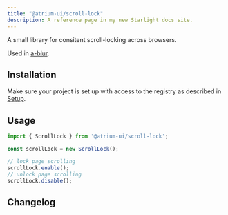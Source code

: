 ```yaml
---
title: "@atrium-ui/scroll-lock"
description: A reference page in my new Starlight docs site.
---
```



A small library for consitent scroll-locking across browsers.

Used in [a-blur](/atrium/elements/a-blur/).

## Installation

Make sure your project is set up with access to the registry as described in [Setup](/atrium/setup).

<Command
  pnpm="pnpm add @atrium-ui/scroll-lock"
  npm="npm i @atrium-ui/scroll-lock"
  bun="bun add @atrium-ui/scroll-lock"
/>

## Usage

```ts
import { ScrollLock } from '@atrium-ui/scroll-lock';

const scrollLock = new ScrollLock();

// lock page scrolling
scrollLock.enable();
// unlock page scrolling
scrollLock.disable();
```

## Changelog

<Changelog package="components" />
